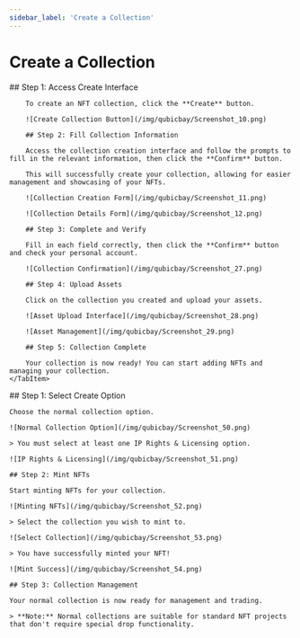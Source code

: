 ```yaml
---
sidebar_label: 'Create a Collection'
---
```


# Create a Collection

<Tabs groupID="Create a Collection">
    <TabItem value="Drop" label="Drop Collection" default>
        ## Step 1: Access Create Interface
        
        To create an NFT collection, click the **Create** button.

        ![Create Collection Button](/img/qubicbay/Screenshot_10.png)

        ## Step 2: Fill Collection Information
        
        Access the collection creation interface and follow the prompts to fill in the relevant information, then click the **Confirm** button.

        This will successfully create your collection, allowing for easier management and showcasing of your NFTs.

        ![Collection Creation Form](/img/qubicbay/Screenshot_11.png)

        ![Collection Details Form](/img/qubicbay/Screenshot_12.png)

        ## Step 3: Complete and Verify
        
        Fill in each field correctly, then click the **Confirm** button and check your personal account.

        ![Collection Confirmation](/img/qubicbay/Screenshot_27.png)

        ## Step 4: Upload Assets
        
        Click on the collection you created and upload your assets.

        ![Asset Upload Interface](/img/qubicbay/Screenshot_28.png)

        ![Asset Management](/img/qubicbay/Screenshot_29.png)

        ## Step 5: Collection Complete
        
        Your collection is now ready! You can start adding NFTs and managing your collection.
    </TabItem>

  <TabItem value="Normal" label="Normal Collection">
    ## Step 1: Select Create Option
    
    Choose the normal collection option.
    
    ![Normal Collection Option](/img/qubicbay/Screenshot_50.png)
    
    > You must select at least one IP Rights & Licensing option.
    
    ![IP Rights & Licensing](/img/qubicbay/Screenshot_51.png)

    ## Step 2: Mint NFTs
    
    Start minting NFTs for your collection.
    
    ![Minting NFTs](/img/qubicbay/Screenshot_52.png)
    
    > Select the collection you wish to mint to.
    
    ![Select Collection](/img/qubicbay/Screenshot_53.png)
    
    > You have successfully minted your NFT!
    
    ![Mint Success](/img/qubicbay/Screenshot_54.png)

    ## Step 3: Collection Management
    
    Your normal collection is now ready for management and trading.
    
    > **Note:** Normal collections are suitable for standard NFT projects that don't require special drop functionality.
  </TabItem>
</Tabs>





